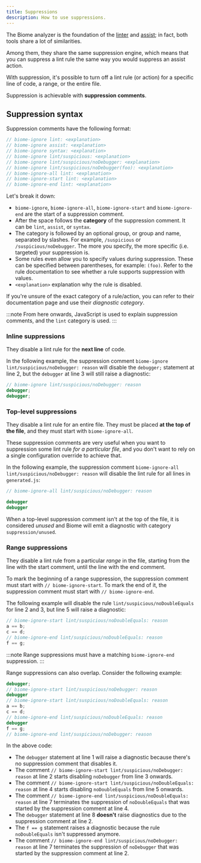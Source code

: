 ```yaml
---
title: Suppressions
description: How to use suppressions.
---
```


The Biome analyzer is the foundation of the [linter](/linter) and [assist](/assist); in fact, both tools share a lot of similarities.

Among them, they share the same suppression engine, which means that you can suppress a lint rule the same way you would suppress an assist action.

With suppression, it's possible to turn off a lint rule (or action) for a specific line of code, a range, or the entire file.

Suppression is achievable with **suppression comments**.

## Suppression syntax

Suppression comments have the following format:

```js
// biome-ignore lint: <explanation>
// biome-ignore assist: <explanation>
// biome-ignore syntax: <explanation>
// biome-ignore lint/suspicious: <explanation>
// biome-ignore lint/suspicious/noDebugger: <explanation>
// biome-ignore lint/suspicious/noDebugger(foo): <explanation>
// biome-ignore-all lint: <explanation>
// biome-ignore-start lint: <explanation>
// biome-ignore-end lint: <explanation>
```

Let's break it down:

- `biome-ignore`, `biome-ignore-all`, `biome-ignore-start` and `biome-ignore-end` are the start of a suppression comment.
- After the space follows the **category** of the suppression comment. It can be `lint`, `assist`, or `syntax`.
- The category is followed by an optional group, or group and name, separated by slashes. For example, `/suspicious` or `/suspicious/noDebugger`. The more you specify, the more specific (i.e. targeted) your suppression is.
- Some rules even allow you to specify values during suppression. These can be specified between parentheses, for example: `(foo)`. Refer to the rule documentation to see whether a rule supports suppression with values.
- `<explanation>` explanation why the rule is disabled.

If you're unsure of the exact category of a rule/action, you can refer to their documentation page and use their *diagnostic category*.

:::note
From here onwards, JavaScript is used to explain suppression comments, and the `lint` category is used.
:::


### Inline suppressions

They disable a lint rule for the **next line** of code.

In the following example, the suppression comment `biome-ignore lint/suspicious/noDebugger: reason` will disable the `debugger;` statement at line 2, but the `debugger` at line 3 will still raise a diagnostic:

```js title="file.js" ins={1}
// biome-ignore lint/suspicious/noDebugger: reason
debugger;
debugger;
```

### Top-level suppressions

They disable a lint rule for an entire file. They must be placed **at the top of the file**, and they must start with `biome-ignore-all`.

These suppression comments are very useful when you want to suppression some lint rule *for a particular file*, and you don't want to rely on a single configuration override to achieve that.

In the following example, the suppression comment `biome-ignore-all lint/suspicious/noDebugger: reason` will disable the lint rule for all lines in `generated.js`:

```js title="generated.js" ins={1}
// biome-ignore-all lint/suspicious/noDebugger: reason

debugger
debugger

```

When a top-level suppression comment isn't at the top of the file, it is considered *unused* and Biome will emit a diagnostic with category `suppression/unused`.

### Range suppressions

They disable a lint rule from a particular _range_ in the file, starting from the line with the start comment, until the line with the end comment.

To mark the beginning of a range suppression, the suppression comment must start with `// biome-ignore-start`. To mark the end of it, the suppression comment must start with `// biome-ignore-end`.

The following example will disable the rule `lint/suspicious/noDoubleEquals` for line 2 and 3, but line 5 will raise a diagnostic:

```js name="file.js" ins={1} ins={4}
// biome-ignore-start lint/suspicious/noDoubleEquals: reason
a == b;
c == d;
// biome-ignore-end lint/suspicious/noDoubleEquals: reason
f == g;
```

:::note
Range suppressions must have a matching `biome-ignore-end` suppression.
:::

Range suppressions can also overlap.  Consider the following example:

```js name="file.js"
debugger;
// biome-ignore-start lint/suspicious/noDebugger: reason
debugger
// biome-ignore-start lint/suspicious/noDoubleEquals: reason
a == b;
c == d;
// biome-ignore-end lint/suspicious/noDoubleEquals: reason
debugger
f == g;
// biome-ignore-end lint/suspicious/noDebugger: reason
```

In the above code:

- The `debugger` statement at line 1 will raise a diagnostic because there's no suppression comment that disables it.
- The comment `// biome-ignore-start lint/suspicious/noDebugger: reason` at line 2 starts disabling `noDebugger` from line 3 onwards.
- The comment `// biome-ignore-start lint/suspicious/noDoubleEquals: reason` at line 4 starts disabling `noDoubleEquals` from line 5 onwards.
- The comment `// biome-ignore-end lint/suspicious/noDoubleEquals: reason` at line 7 terminates the suppression of `noDoubleEquals` that was started by the suppression comment at line 4.
- The `debugger` statement at line 8 **doesn't** raise diagnostics due to the suppression comment at line 2.
- The `f == g` statement raises a diagnostic because the rule `noDoubleEquals` isn't suppressed anymore.
- The comment `// biome-ignore-end lint/suspicious/noDebugger: reason` at line 7 terminates the suppression of `noDebugger` that was started by the suppression comment at line 2.


